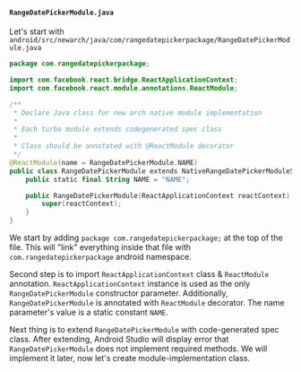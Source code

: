 #### `RangeDatePickerModule.java`

Let's start with `android/src/newarch/java/com/rangedatepickerpackage/RangeDatePickerModule.java`

```kotlin title="android/src/newarch/java/com/rangedatepickerpackage/RangeDatePickerModule.java"
package com.rangedatepickerpackage;

import com.facebook.react.bridge.ReactApplicationContext;
import com.facebook.react.module.annotations.ReactModule;

/**
 * Declare Java class for new arch native module implementation
 *
 * Each turbo module extends codegenerated spec class
 *
 * Class should be annotated with @ReactModule decorator
 */
@ReactModule(name = RangeDatePickerModule.NAME)
public class RangeDatePickerModule extends NativeRangeDatePickerModuleSpec {
    public static final String NAME = "NAME";

    public RangeDatePickerModule(ReactApplicationContext reactContext) {
        super(reactContext);
    }
}

```

We start by adding `package com.rangedatepickerpackage;` at the top of the file.
This will "link" everything inside that file with `com.rangedatepickerpackage` android namespace.

Second step is to import `ReactApplicationContext` class & `ReactModule` annotation.
`ReactApplicationContext` instance is used as the only `RangeDatePickerModule` constructor parameter.
Additionally, `RangeDatePickerModule` is annotated with `ReactModule` decorator.
The name parameter's value is a static constant `NAME`.

Next thing is to extend `RangeDatePickerModule` with code-generated spec class.
After extending, Android Studio will display error that `RangeDatePickerModule` does not implement required methods.
We will implement it later, now let's create module-implementation class.
